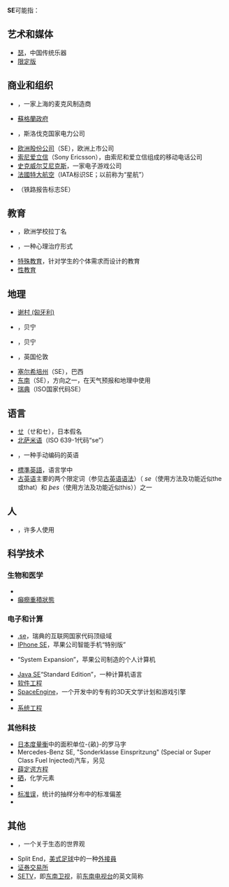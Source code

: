 {{Wiktionary|SE}}
'''SE'''可能指：

==艺术和媒体==
* [[瑟|瑟]]，中国传统乐器
* [[限定版|限定版]]

==商业和组织==
* {{tsl|en|SE Electronics}}，一家上海的麦克风制造商
* [[蘇格蘭政府|蘇格蘭政府]]
* {{tsl|en|Slovenské elektrárne}}，斯洛伐克国家电力公司
* [[欧洲股份公司|欧洲股份公司]]（SE），欧洲上市公司
* [[索尼爱立信|索尼爱立信]]（Sony Ericsson），由索尼和爱立信组成的移动电话公司
* [[史克威尔艾尼克斯|史克威尔艾尼克斯]]，一家电子游戏公司
* [[法國特大航空|法國特大航空]]（IATA标识SE；以前称为“星航”）
* {{tsl|en|Ferrocarriles Unidos del Sureste}}（铁路报告标志SE）

== 教育==
* {{tsl|en|Schola Europaea}}，欧洲学校拉丁名
* {{tsl|en|Somatic experiencing}}，一种心理治疗形式
* [[特殊教育|特殊教育]]，针对学生的个体需求而设计的教育
* [[性教育|性教育]]

== 地理==
* [[谢村_(匈牙利)|谢村 (匈牙利)]]
* {{tsl|en|Sè, Atlantique}}，贝宁
* {{tsl|en|Sè, Mono}}，贝宁
* {{tsl|en|SE postcode area}}，英国伦敦
* [[塞尔希培州|塞尔希培州]]（SE），巴西
* [[方位|东南]]（SE），方向之一，在天气预报和地理中使用
* [[瑞典|瑞典]]（ISO国家代码SE）

==语言==
* [[せ|せ]]（せ和セ），日本假名
* [[北萨米语|北萨米语]]（ISO 639-1代码“se”）
* {{tsl|en|Signed English}}，一种手动编码的英语
* [[標準英語|標準英語]]，语言学中
*[[古英语|古英语]]主要的两个限定词（参见[[古英语语法|古英语语法]]）（ ''se''（使用方法及功能近似the或that）和 ''þes''（使用方法及功能近似this））之一

==人==
* {{tsl|en|S. E. (name)}}，许多人使用

==科学技术==
===生物和医学===
* {{tsl|en|Stress echocardiography}}
* [[癲癇重積狀態|癲癇重積狀態]]

===电子和计算===
* [[.se|.se]]，瑞典的互联网国家代码顶级域
* [[IPhone_SE|IPhone SE]]，苹果公司智能手机“特别版”
* {{tsl|en|Macintosh SE}}“System Expansion”，苹果公司制造的个人计算机
* [[Java_SE|Java SE]]“Standard Edition”，一种计算机语言
* [[软件工程|软件工程]]
* [[SpaceEngine|SpaceEngine]]，一个开发中的专有的3D天文学计划和游戏引擎
* {{tsl|en|Synthetic environment}}
* [[系统工程|系统工程]]

===其他科技===
* [[日本度量衡|日本度量衡]]中的面积单位-{畝}-的罗马字
* Mercedes-Benz SE, "Sonderklasse Einspritzung" (Special or Super Class Fuel Injected)汽车，另见{{tsl|en|Mercedes-Benz W108}}
* [[薛定谔方程|薛定谔方程]]
* [[硒|硒]]，化学元素
* {{tsl|en|Single-ended (disambiguation)}}
* [[标准误|标准误]]，统计的抽样分布中的标准偏差
* {{tsl|en|Structural engineer}}

==其他==
* {{tsl|en|Spaceship Earth}}，一个关于生态的世界观
* Split End，[[美式足球|美式足球]]中的一种[[外接員|外接員]]
* [[证券交易所|证券交易所]]
* [[SETV|SETV]]，即[[东南卫视|东南卫视]]，前[[东南电视台|东南电视台]]的英文简称

{{disambiguation|cat=二字拉丁字母缩写消歧义}}